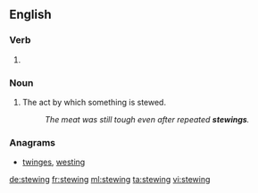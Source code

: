 ==English==

===Verb===
{{head|en|present participle}}

# {{present participle of|stew|lang=en|nocat=1}}

===Noun===
{{en-noun}}

# The act by which something is stewed.
#: ''The meat was still tough even after repeated '''stewings'''.''

===Anagrams===
* [[twinges#English|twinges]], [[westing#English|westing]]

[[de:stewing]]
[[fr:stewing]]
[[ml:stewing]]
[[ta:stewing]]
[[vi:stewing]]